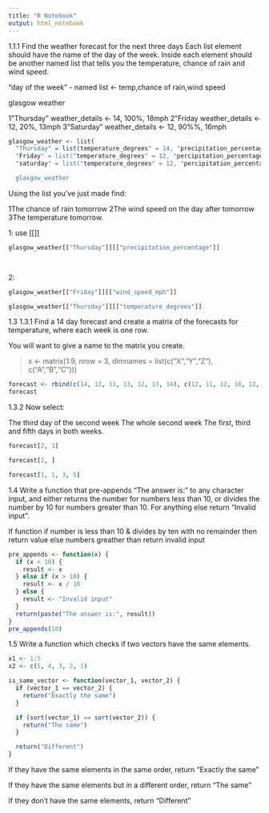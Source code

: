 ```yaml
---
title: "R Notebook"
output: html_notebook
---
```


1.1.1
Find the weather forecast for the next three days Each list element should have the name of the day of the week. Inside each element should be another named list that tells you the temperature, chance of rain and wind speed.

"day of the week" -  named list <- temp,chance of rain,wind speed

 glasgow weather 
 
 1"Thursday" weather_details <- 14, 100%, 18mph 
 2"Friday    weather_details <- 12, 20%, 13mph
 3"Saturday" weather_details <- 12, 90%%, 16mph 
  
 

```r
glasgow_weather <- list(
  "Thursday" = list(temperature_degrees" = 14, "precipitation_percentage" = 100, "wind_speed_mph" = 16),
  "Friday" = list("temperature_degrees" = 12, "percipitation_percentage" = 20, "wind_speed_mph" = 13),
  "saturday" = list("temperature_degrees" = 12, "percipitation_percentage" = 90, "wind_speed_mph" = 16))

  glasgow_weather
```
Using the list you’ve just made find:

1The chance of rain tomorrow
2The wind speed on the day after tomorrow
3The temperature tomorrow.

1: use [[]]
```r

glasgow_weather[["Thursday"]][["precipitation_percentage"]]

    
```
2:
```r
glasgow_weather[["Friday"]][["wind_speed_mph"]]
```

```r
glasgow_weather[["Thursday"]][["temperature_degrees"]]
```

1.3
1.3.1
Find a 14 day forecast and create a matrix of the forecasts for temperature, where each week is one row.

You will want to give a name to the matrix you create.


> x <- matrix(1:9, nrow = 3, dimnames = list(c("X","Y","Z"), c("A","B","C")))

```r
forecast <- rbind(c(14, 12, 13, 13, 12, 13, 14), c(12, 11, 12, 10, 12, 11, 12))
forecast

```

1.3.2
Now select:

The third day of the second week
The whole second week
The first, third and fifth days in both weeks.

```r
forecast[2, 3]
```

```r
forecast[2, ]
```
```r
forecast[1, 1, 3, 5]
```
1.4
Write a function that pre-appends “The answer is:” to any character input, and either returns the number for numbers less than 10, or divides the number by 10 for numbers greater than 10. For anything else return “Invalid input”.

If function 
if number is less than 10 & divides by ten with no remainder then return value
else 
numbers greather than return invalid input 


```r
pre_appends <- function(x) {
  if (x < 10) {
    result <- x
  } else if (x > 10) {
    result <- x / 10
  } else {
    result <- "Invalid input"
  }
  return(paste("The answer is:", result))
}
pre_appends(10)
```


1.5
Write a function which checks if two vectors have the same elements.

```r
x1 <- 1:5
x2 <- c(5, 4, 3, 2, 1)

is_same_vector <- function(vector_1, vector_2) {
  if (vector_1 == vector_2) {
    return("Exactly the same")
  }

  if (sort(vector_1) == sort(vector_2)) {
    return("The same")
  }

  return("Different")
}

```

If they have the same elements in the same order, return “Exactly the same”


If they have the same elements but in a different order, return “The same”

If they don’t have the same elements, return “Different”


